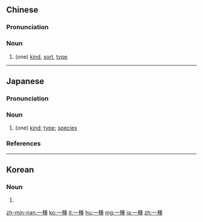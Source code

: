 {{also|一种}}
==Chinese==
{{zh-forms|s=一种}}

===Pronunciation===
{{zh-pron
|m=一zhǒng
|c=jat1 zung2
|h=pfs=yit-chúng
|mn=chi̍t-chióng
|cat=n
}}

===Noun===
{{zh-noun}}

# (one) [[kind]], [[sort]], [[type]]
#: {{zh-x|樂器 的 一種|'''a type of''' musical instrument}}

----

==Japanese==
{{ja-kanjitab|いち|k1=いっ|しゅ|yomi=o}}

===Pronunciation===
{{ja-pron|いっしゅ|y=o|acc=a|acc_ref=NHK}}

===Noun===
{{ja-noun|いっしゅ}}

# (one) [[kind]]; [[type]]; [[species]]

===References===
<references/>

----

==Korean==
{{ko-hanjatab}}

===Noun===
{{ko-noun|hj|hangeul=일종}}

# {{hanja form of|일종|(one) [[kind]], [[sort]], [[type]]}}

[[zh-min-nan:一種]]
[[ko:一種]]
[[it:一種]]
[[hu:一種]]
[[mg:一種]]
[[ja:一種]]
[[zh:一種]]